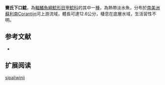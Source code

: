 {{Speciesbox
| name = 賽氏下口鯰
| image = 
| image_width = 250px
| image_caption = 
| status = NE
| status_system = IUCN3.1
| genus = Hypostomus
| species = sipaliwinii
| authority = [[Boeseman|Boeseman]], 1968
| synonyms = *''Hypostomus sipaliwini'',Boeseman, 1968
}}

'''賽氏下口鯰'''，為[[輻鰭魚綱|輻鰭魚綱]][[鯰形目|鯰形目]][[甲鯰科|甲鯰科]]的其中一[[種|種]]，為熱帶淡水魚，分布於[[南美洲|南美洲]][[蘇利南|蘇利南]]Corantijn河上游流域，體長可達12.6公分，棲息在底層水域，生活習性不明。
==参考文献==
*{{FishBase_species|genus=Hypostomus|species=sipaliwinii|year=2015|month=1}}

== 扩展阅读 ==
{{refbegin}}
{{wikispecies-inline|Hypostomus sipaliwinii|賽氏下口鯰}}
{{refend}}
{{Taxonbar|from=Q6404794}}

[[Category:下口鯰屬|sipaliwinii]]